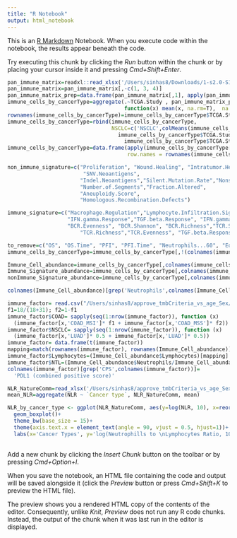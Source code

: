 ```yaml
---
title: "R Notebook"
output: html_notebook
---
```


This is an [R Markdown](http://rmarkdown.rstudio.com) Notebook. When you execute code within the notebook, the results appear beneath the code. 

Try executing this chunk by clicking the *Run* button within the chunk or by placing your cursor inside it and pressing *Cmd+Shift+Enter*. 
<!-- Load and  build Pan-Immune features-->
```r
pan_immune_matrix=readxl::read_xlsx('/Users/sinhas8/Downloads/1-s2.0-S1074761318301213-mmc2 (1).xlsx')
pan_immune_matrix=pan_immune_matrix[,-c(1, 3, 4)]
pan_immune_matrix_prep=data.frame(pan_immune_matrix[,1], apply(pan_immune_matrix[,-1], 2, as.numeric))
immune_cells_by_cancerType=aggregate(.~TCGA.Study , pan_immune_matrix_prep,
                                     function(x) mean(x, na.rm=T),  na.action = NULL)
rownames(immune_cells_by_cancerType)=immune_cells_by_cancerType$TCGA.Study
immune_cells_by_cancerType=rbind(immune_cells_by_cancerType, 
                                 NSCLC=c('NSCLC',colMeans(immune_cells_by_cancerType[
                                   immune_cells_by_cancerType$TCGA.Study=='LUSC'|
                                     immune_cells_by_cancerType$TCGA.Study=='LUAD',-(1)])))
immune_cells_by_cancerType=data.frame(apply(immune_cells_by_cancerType[,-1], 2, as.numeric),
                                      row.names = rownames(immune_cells_by_cancerType))

non_immune_signature=c("Proliferation", "Wound.Healing", "Intratumor.Heterogeneity",
                        "SNV.Neoantigens",
                       "Indel.Neoantigens","Silent.Mutation.Rate","Nonsilent.Mutation.Rate",
                       "Number.of.Segments","Fraction.Altered",
                       "Aneuploidy.Score",
                       "Homologous.Recombination.Defects")

immune_signature=c("Macrophage.Regulation","Lymphocyte.Infiltration.Signature.Score",
                   "IFN.gamma.Response","TGF.beta.Response", "IFN.gamma.Response",
                   "BCR.Evenness", "BCR.Shannon", "BCR.Richness","TCR.Shannon",
                       "TCR.Richness","TCR.Evenness", "TGF.beta.Response")

to_remove=c("OS", "OS.Time", "PFI", "PFI.Time", "Neutrophils...60", "Eosinophils...61")
immune_cells_by_cancerType=immune_cells_by_cancerType[,!(colnames(immune_cells_by_cancerType) %in% to_remove)]
```
<!-- Divide them into diff types of info -->
```r
Immune_Cell_abundance=immune_cells_by_cancerType[,colnames(immune_cells_by_cancerType) %!in% c(non_immune_signature, immune_signature)]
Immune_Signature_abundance=immune_cells_by_cancerType[,colnames(immune_cells_by_cancerType) %in%  immune_signature]
nonImmune_Signature_abundance=immune_cells_by_cancerType[,colnames(immune_cells_by_cancerType) %in%  non_immune_signature]
```
<!-- Further Preprocessing -->
```r
colnames(Immune_Cell_abundance)[grep('Neutrophils',colnames(Immune_Cell_abundance))]='Neutrophils'
```
<!-- Joo's immune matrix -->
```r
immune_factor= read.csv("/Users/sinhas8/approve_tmbCriteria_vs_age_Sex/Tools/fda-tmbCriteria-Power-vs-age-sex/Data/immune_factors_response_joo.csv", row.names = 1)
f1=18/(18+31); f2=1-f1
immune_factor$COAD= sapply(seq(1:nrow(immune_factor)), function (x) 
  (immune_factor[x,'COAD_MSI']* f1 + immune_factor[x,'COAD_MSS']* f2))
immune_factor$NSCLC= sapply(seq(1:nrow(immune_factor)), function (x) 
  (immune_factor[x,'LUAD']* 0.5 + immune_factor[x,'LUAD']* 0.5))
immune_factor= data.frame(t(immune_factor))
mapping=match(rownames(immune_factor), rownames(Immune_Cell_abundance))
immune_factor$Lymphocytes=(Immune_Cell_abundance$Lymphocytes)[mapping]
immune_factor$NTL=(Immune_Cell_abundance$Neutrophils/Immune_Cell_abundance$Lymphocytes)[mapping]
colnames(immune_factor)[grep('CPS',colnames(immune_factor))]=
  'PDL1 (combined positive score)'
```

```r
NLR_NatureComm=read_xlsx('/Users/sinhas8/approve_tmbCriteria_vs_age_Sex/Data/NLR_NatureCOmm.xlsx')
mean_NLR=aggregate(NLR ~ `Cancer type`, NLR_NatureComm, mean)

NLR_by_cancer_type <- ggplot(NLR_NatureComm, aes(y=log(NLR, 10), x=reorder(`Cancer type`, NLR, median)))+
  geom_boxplot()+
  theme_bw(base_size = 15)+
  theme(axis.text.x = element_text(angle = 90, vjust = 0.5, hjust=1))+
  labs(x='Cancer Types', y='log(Neutrophills to \nLymphocytes Ratio, 10)')
  

```

Add a new chunk by clicking the *Insert Chunk* button on the toolbar or by pressing *Cmd+Option+I*.

When you save the notebook, an HTML file containing the code and output will be saved alongside it (click the *Preview* button or press *Cmd+Shift+K* to preview the HTML file). 

The preview shows you a rendered HTML copy of the contents of the editor. Consequently, unlike *Knit*, *Preview* does not run any R code chunks. Instead, the output of the chunk when it was last run in the editor is displayed.

